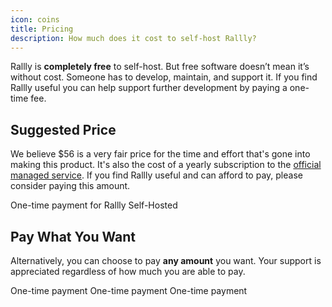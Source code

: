 ```yaml
---
icon: coins
title: Pricing
description: How much does it cost to self-host Rallly?
---
```


Rallly is **completely free** to self-host.
But free software doesn’t mean it’s without cost.
Someone has to develop, maintain, and support it.
If you find Rallly useful you can help support further development by paying a one-time fee.

## Suggested Price

We believe $56 is a very fair price for the time and effort that's gone into making this product.
It's also the cost of a yearly subscription to the [official managed service](https://rallly.co).
If you find Rallly useful and can afford to pay, please consider paying this amount.

<CardGroup cols={1}>
  <Card
    title="Pay $56"
    icon="cart-shopping"
    href="https://buy.stripe.com/9AQ0411zW9BZ5nqaEK"
  >
    One-time payment for Rallly Self-Hosted
  </Card>
</CardGroup>

## Pay What You Want

Alternatively, you can choose to pay **any amount** you want. Your support is appreciated regardless of how much you are able to pay.

<CardGroup cols={3}>
  <Card
    icon="dollar-sign"
    title="Pay in USD"
    href="https://buy.stripe.com/5kAdURdiEeWj5nqeV4"
  >
    One-time payment
  </Card>
  <Card
    icon="euro-sign"
    title="Pay in EUR"
    href="https://buy.stripe.com/aEU2c92E0aG33fi7sA"
  >
    One-time payment
  </Card>
  <Card
    icon="sterling-sign"
    title="Pay in GBP"
    href="https://buy.stripe.com/fZeeYV2E0bK7g246ox"
  >
    One-time payment
  </Card>

</CardGroup>
